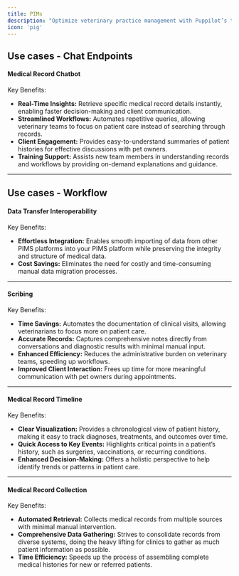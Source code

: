 ```yaml
---
title: PIMs
description: "Optimize veterinary practice management with Puppilot’s tools, enhancing PIMS through seamless data migration, real-time record assistance, and improved efficiency and accuracy."
icon: 'pig'
---
```



## Use cases - Chat Endpoints

#### Medical Record Chatbot

Key Benefits:

- **Real-Time Insights:** Retrieve specific medical record details instantly, enabling faster decision-making and client communication.
- **Streamlined Workflows:** Automates repetitive queries, allowing veterinary teams to focus on patient care instead of searching through records.
- **Client Engagement:** Provides easy-to-understand summaries of patient histories for effective discussions with pet owners.
- **Training Support:** Assists new team members in understanding records and workflows by providing on-demand explanations and guidance.

---

## Use cases - Workflow

#### Data Transfer Interoperability

Key Benefits:

- **Effortless Integration:** Enables smooth importing of data from other PIMS platforms into your PIMS platform while preserving the integrity and structure of medical data.
- **Cost Savings:** Eliminates the need for costly and time-consuming manual data migration processes.

---

#### Scribing

Key Benefits:

- **Time Savings:** Automates the documentation of clinical visits, allowing veterinarians to focus more on patient care.
- **Accurate Records:** Captures comprehensive notes directly from conversations and diagnostic results with minimal manual input.
- **Enhanced Efficiency:** Reduces the administrative burden on veterinary teams, speeding up workflows.
- **Improved Client Interaction:** Frees up time for more meaningful communication with pet owners during appointments.

---

#### Medical Record Timeline

Key Benefits:

- **Clear Visualization:** Provides a chronological view of patient history, making it easy to track diagnoses, treatments, and outcomes over time.
- **Quick Access to Key Events:** Highlights critical points in a patient’s history, such as surgeries, vaccinations, or recurring conditions.
- **Enhanced Decision-Making:** Offers a holistic perspective to help identify trends or patterns in patient care.

---

#### Medical Record Collection

Key Benefits:

- **Automated Retrieval:** Collects medical records from multiple sources with minimal manual intervention.
- **Comprehensive Data Gathering:** Strives to consolidate records from diverse systems, doing the heavy lifting for clinics to gather as much patient information as possible. 
- **Time Efficiency:** Speeds up the process of assembling complete medical histories for new or referred patients.

